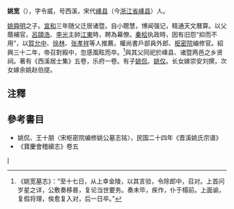 '''姚宽'''（{{bd|?||?|}}），字令威，号西溪，宋代[[嵊县|嵊县]]（今[[浙江省|浙江省]][[嵊县|嵊县]]）人。

[[姚舜明|姚舜明]]之子。[[宣和_(北宋)|宣和]]三年随父迁居诸暨。自小聰慧，博闻强记，精通天文曆算。以父蔭補官，[[呂頤浩|呂頤浩]]、[[李光|李光]]主帥[[江東|江東]]時，聘為幕僚。[[秦桧|秦桧]]执政時，因有旧怨“抑而不用”，以[[賀允中|賀允中]]、[[徐林|徐林]]、[[张孝祥|张孝祥]]等人推薦，權尚書戶部員外郎、[[枢密院|枢密院]]编修官。紹興三十二年，帝召對殿中，忽感風眩而卒。<ref>《姚宽墓志》：“至十七日，从上幸金陵，以其言验，令除郎中，召对。上首问岁星之详，公敷奏移晷，复论当世要务。奏未毕，疾作，仆于榻前。上面谕，复假将理，俟愈复入对，后一日卒。”</ref>與其父同祀於嵊县、诸暨两邑之乡贤祠。著有《西溪居士集》五卷，乐府一卷。有子[[姚侃|姚侃]]、[[姚仅|姚仅]]。长女嫁崇安刘撰，次女嫁余姚赵伯提。

==注釋==
{{reflist}}
==參考書目==
*姚侃、王十朋〈宋枢密院编修姚公墓志铭〉，民国二十四年《晋溪姚氏宗谱》
*《寶慶會稽續志》卷五
[[category:宋朝官員|I]]